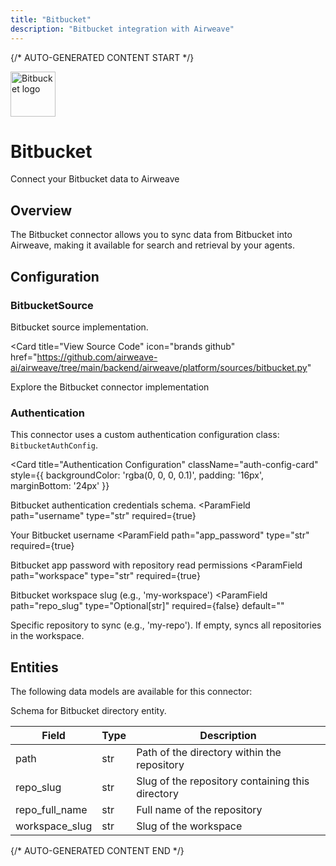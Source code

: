 ```yaml
---
title: "Bitbucket"
description: "Bitbucket integration with Airweave"
---
```


{/* AUTO-GENERATED CONTENT START */}



<div className="connector-header">
  <img src="icon.svg" alt="Bitbucket logo" width="72" height="72" className="connector-icon" />
  <div className="connector-info">
    <h1>Bitbucket</h1>
    <p>Connect your Bitbucket data to Airweave</p>
  </div>
</div>

## Overview

The Bitbucket connector allows you to sync data from Bitbucket into Airweave, making it available for search and retrieval by your agents.

## Configuration


### BitbucketSource

Bitbucket source implementation.


<Card
  title="View Source Code"
  icon="brands github"
  href="https://github.com/airweave-ai/airweave/tree/main/backend/airweave/platform/sources/bitbucket.py"
>
  Explore the Bitbucket connector implementation
</Card>

### Authentication

This connector uses a custom authentication configuration class: `BitbucketAuthConfig`.

<Card
  title="Authentication Configuration"
  className="auth-config-card"
  style={{ backgroundColor: 'rgba(0, 0, 0, 0.1)', padding: '16px', marginBottom: '24px' }}
>

Bitbucket authentication credentials schema.
<ParamField
  path="username"
  type="str"
  required={true}
>
  Your Bitbucket username
</ParamField>
<ParamField
  path="app_password"
  type="str"
  required={true}
>
  Bitbucket app password with repository read permissions
</ParamField>
<ParamField
  path="workspace"
  type="str"
  required={true}
>
  Bitbucket workspace slug (e.g., 'my-workspace')
</ParamField>
<ParamField
  path="repo_slug"
  type="Optional[str]"
  required={false}
  default=""
>
  Specific repository to sync (e.g., 'my-repo'). If empty, syncs all repositories in the workspace.
</ParamField>
</Card>


## Entities

The following data models are available for this connector:

<Accordion title="BitbucketDirectoryEntity">

Schema for Bitbucket directory entity.

| Field | Type | Description |
|-------|------|-------------|
| path | str | Path of the directory within the repository |
| repo_slug | str | Slug of the repository containing this directory |
| repo_full_name | str | Full name of the repository |
| workspace_slug | str | Slug of the workspace |

</Accordion>




{/* AUTO-GENERATED CONTENT END */}
